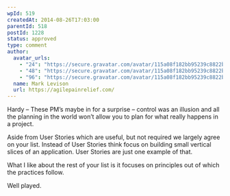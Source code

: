 ```yaml
---
wpId: 519
createdAt: 2014-08-26T17:03:00
parentId: 518
postId: 1228
status: approved
type: comment
author:
  avatar_urls:
    - "24": "https://secure.gravatar.com/avatar/115a08f182bb95239c8822b54b5c4235?s=24&d=mm&r=g"
    - "48": "https://secure.gravatar.com/avatar/115a08f182bb95239c8822b54b5c4235?s=48&d=mm&r=g"
    - "96": "https://secure.gravatar.com/avatar/115a08f182bb95239c8822b54b5c4235?s=96&d=mm&r=g"
  name: Mark Levison
  url: https://agilepainrelief.com/
---
```


Hardy – These PM’s maybe in for a surprise – control was an illusion and all the planning in the world won’t allow you to plan for what really happens in a project.

Aside from User Stories which are useful, but not required we largely agree on your list. Instead of User Stories think focus on building small vertical slices of an application. User Stories are just one example of that.

What I like about the rest of your list is it focuses on principles out of which the practices follow.

Well played.